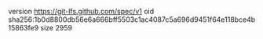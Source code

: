 version https://git-lfs.github.com/spec/v1
oid sha256:1b0d8800db56e6a666bff5503c1ac4087c5a696d9451f64e118bce4b15863fe9
size 2959
